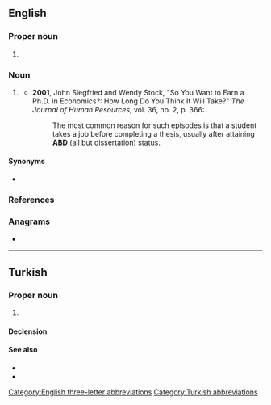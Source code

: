 {{also|abd.|A.B.D.}}
==English==

===Proper noun===
{{en-proper noun}}

# {{non-gloss definition|Airport code for [[Abadan]], [[Iran]].<ref>{{cite-book|last=|first= |authorlink= |coauthors= |editor=Morris, William|others= |title=The American Heritage Dictionary of the English Language|year=1969|url= |format= |accessdate= |accessyear= |accessmonth= |edition= |date= |year_published=1971|month= |publisher=American Heritage Publishing Co., Inc.|location=New York, NY |doi= |isbn=0-395-09066-0|lccn= |ol= |page=1|chapter= |chapterurl= |quote=}}</ref>}}

===Noun===
{{en-noun|-}}

# {{lb|en|academics}} {{abbreviation of|all but dissertation|lang=en}}
#* '''2001''', John Siegfried and Wendy Stock, "So You Want to Earn a Ph.D. in Economics?: How Long Do You Think It Will Take?" ''The Journal of Human Resources'', vol. 36, no. 2, p. 366:
#*: The most common reason for such episodes is that a student takes a job before completing a thesis, usually after attaining '''ABD''' (all but dissertation) status.

====Synonyms====
* {{l|en|abt}}

===References===
<references/>

===Anagrams===
* {{anagrams|en|a=abd|ADB|BDA|D.B.A.|DAB|DBA|bad|d/b/a|dab|dba}}

[[Category:English three-letter abbreviations]]

----

==Turkish==

===Proper noun===
{{head|tr|proper noun}}

# {{initialism of|Amerika Birleşik Devletleri|lang=tr|nodot=1}} {{gloss|United States of America}}

====Declension====
{{crh-latin-noun|'nin|'ye|'yi|'de|'den}}

====See also====
* {{l|tr|Amerika}}
* {{l|tr|Amerika Birleşik Devletleri}}

[[Category:Turkish abbreviations]]